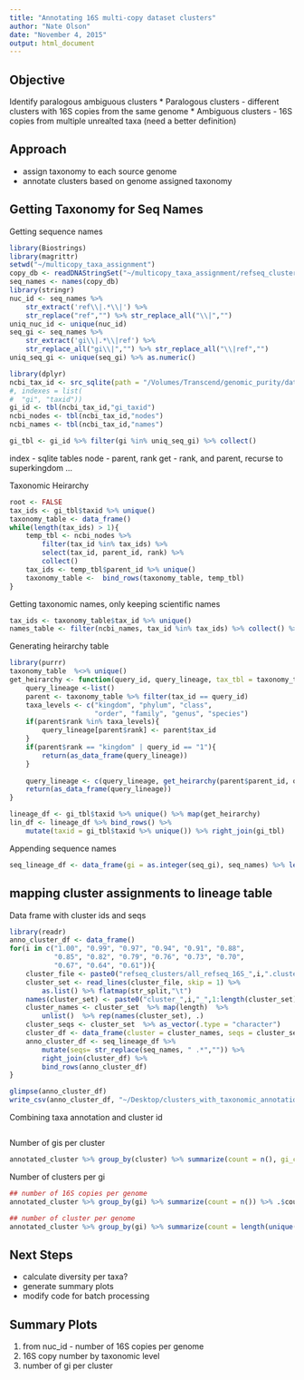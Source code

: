 ```yaml
---
title: "Annotating 16S multi-copy dataset clusters"
author: "Nate Olson"
date: "November 4, 2015"
output: html_document
---
```


## Objective
Identify paralogous ambiguous clusters
* Paralogous clusters - different clusters with 16S copies from the same genome
* Ambiguous clusters - 16S copies from multiple unrealted taxa (need a better definition)

## Approach
* assign taxonomy to each source genome
* annotate clusters based on genome assigned taxonomy

## Getting Taxonomy for Seq Names
Getting sequence names
```r
library(Biostrings)
library(magrittr)
setwd("~/multicopy_taxa_assignment")
copy_db <- readDNAStringSet("~/multicopy_taxa_assignment/refseq_clusters/all_refseq_16S.fasta")
seq_names <- names(copy_db)
library(stringr)
nuc_id <- seq_names %>% 
    str_extract('ref\\|.*\\|') %>% 
    str_replace("ref","") %>% str_replace_all("\\|","")
uniq_nuc_id <- unique(nuc_id)
seq_gi <- seq_names %>% 
    str_extract('gi\\|.*\\|ref') %>% 
    str_replace_all("gi\\|","") %>% str_replace_all("\\|ref","")
uniq_seq_gi <- unique(seq_gi) %>% as.numeric()
```

```r
library(dplyr)
ncbi_tax_id <- src_sqlite(path = "/Volumes/Transcend/genomic_purity/data/ncbi_taxa_db/ncbi_taxa.sqlite")
#, indexes = list(
#  "gi", "taxid"))
gi_id <- tbl(ncbi_tax_id,"gi_taxid")
ncbi_nodes <- tbl(ncbi_tax_id,"nodes")
ncbi_names <- tbl(ncbi_tax_id,"names")
```

```r
gi_tbl <- gi_id %>% filter(gi %in% uniq_seq_gi) %>% collect()
```

index - sqlite tables
node - parent, rank
get - rank, and parent, recurse to superkingdom ...

Taxonomic Heirarchy
```r
root <- FALSE
tax_ids <- gi_tbl$taxid %>% unique()
taxonomy_table <- data_frame()
while(length(tax_ids) > 1){
    temp_tbl <- ncbi_nodes %>% 
        filter(tax_id %in% tax_ids) %>% 
        select(tax_id, parent_id, rank) %>% 
        collect()
    tax_ids <- temp_tbl$parent_id %>% unique()
    taxonomy_table <-  bind_rows(taxonomy_table, temp_tbl)
}
```

Getting taxonomic names, only keeping scientific names
```r
tax_ids <- taxonomy_table$tax_id %>% unique()
names_table <- filter(ncbi_names, tax_id %in% tax_ids) %>% collect() %>% filter(name_class == "scientific name")
```

Generating heirarchy table
```r
library(purrr)
taxonomy_table  %<>% unique()
get_heirarchy <- function(query_id, query_lineage, tax_tbl = taxonomy_table){
    query_lineage <-list()
    parent <- taxonomy_table %>% filter(tax_id == query_id)
    taxa_levels <- c("kingdom", "phylum", "class", 
                     "order", "family", "genus", "species")
    if(parent$rank %in% taxa_levels){
        query_lineage[parent$rank] <- parent$tax_id
    }
    if(parent$rank == "kingdom" | query_id == "1"){
        return(as_data_frame(query_lineage))
    }
    
    query_lineage <- c(query_lineage, get_heirarchy(parent$parent_id, query_lineage))
    return(as_data_frame(query_lineage))
}

lineage_df <- gi_tbl$taxid %>% unique() %>% map(get_heirarchy)
lin_df <- lineage_df %>% bind_rows() %>% 
    mutate(taxid = gi_tbl$taxid %>% unique()) %>% right_join(gi_tbl)
```

Appending sequence names
```r
seq_lineage_df <- data_frame(gi = as.integer(seq_gi), seq_names) %>% left_join(lin_df)
```

## mapping cluster assignments to lineage table
Data frame with cluster ids and seqs
```r
library(readr)
anno_cluster_df <- data_frame()
for(i in c("1.00", "0.99", "0.97", "0.94", "0.91", "0.88", 
           "0.85", "0.82", "0.79", "0.76", "0.73", "0.70", 
           "0.67", "0.64", "0.61")){
    cluster_file <- paste0("refseq_clusters/all_refseq_16S_",i,".cluster")
    cluster_set <- read_lines(cluster_file, skip = 1) %>%
        as.list() %>% flatmap(str_split,"\t")
    names(cluster_set) <- paste0("cluster_",i,"_",1:length(cluster_set))
    cluster_names <- cluster_set  %>% map(length)  %>% 
        unlist()  %>% rep(names(cluster_set), .)
    cluster_seqs <- cluster_set  %>% as_vector(.type = "character")
    cluster_df <- data_frame(cluster = cluster_names, seqs = cluster_seqs)
    anno_cluster_df <- seq_lineage_df %>% 
        mutate(seqs= str_replace(seq_names, " .*","")) %>% 
        right_join(cluster_df) %>% 
        bind_rows(anno_cluster_df)
}

glimpse(anno_cluster_df)
write_csv(anno_cluster_df, "~/Desktop/clusters_with_taxonomic_annotation.csv")
```

Combining taxa annotation and cluster id
```r

```

Number of gis per cluster
```r
annotated_cluster %>% group_by(cluster) %>% summarize(count = n(), gi_count = length(unique(gi)))
```

Number of clusters per gi
```r
## number of 16S copies per genome
annotated_cluster %>% group_by(gi) %>% summarize(count = n()) %>% .$count %>% table()

## number of cluster per genome
annotated_cluster %>% group_by(gi) %>% summarize(count = length(unique(cluster))) %>% .$count %>% table()
```

## Next Steps
* calculate diversity per taxa?
* generate summary plots
* modify code for batch processing

## Summary Plots
1. from nuc_id - number of 16S copies per genome
2. 16S copy number by taxonomic level
3. number of gi per cluster

